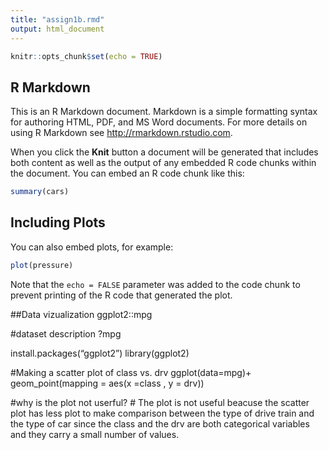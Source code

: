 ```yaml
---
title: "assign1b.rmd"
output: html_document
---
```


```r
knitr::opts_chunk$set(echo = TRUE)
```

## R Markdown

This is an R Markdown document. Markdown is a simple formatting syntax for authoring HTML, PDF, and MS Word documents. For more details on using R Markdown see <http://rmarkdown.rstudio.com>.

When you click the **Knit** button a document will be generated that includes both content as well as the output of any embedded R code chunks within the document. You can embed an R code chunk like this:

```r
summary(cars)
```

## Including Plots

You can also embed plots, for example:

```r
plot(pressure)
```

Note that the `echo = FALSE` parameter was added to the code chunk to prevent printing of the R code that generated the plot.



##Data vizualization
ggplot2::mpg

#dataset description
?mpg


install.packages("ggplot2")
library(ggplot2)

#Making  a scatter plot of class vs. drv
ggplot(data=mpg)+
   geom_point(mapping = aes(x =class , y = drv))
   
#why is the plot not userful?
# The plot is not useful beacuse the scatter plot has less plot to make comparison between the type of drive train and the type of car since the class and the drv are both categorical variables and they carry a small number of values.

